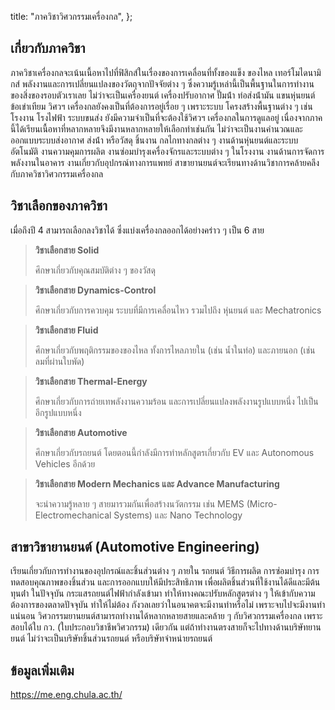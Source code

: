 
  title: "ภาควิชาวิศวกรรมเครื่องกล",
};

<MajorHeader major={Major.ALL[1]} />

## เกี่ยวกับภาควิชา

ภาควิชาเครื่องกลจะเน้นเนื้อหาไปที่ฟิสิกส์ในเรื่องของการเคลื่อนที่ทั้งของแข็ง ของไหล เทอร์โมไดนามิกส์ พลังงานและการเปลี่ยนแปลงของวัตถุจากปัจจัยต่าง ๆ ซึ่งความรู้เหล่านี้เป็นพื้นฐานในการทํางานของสิ่งของรอบตัวเราเลย ไม่ว่าจะเป็นเครื่องยนต์ เครื่องปรับอากาศ ปั๊มน้ํา ท่อส่งน้ํามัน แขนหุ่นยนต์ ข้อเข่าเทียม วิศวฯ เครื่องกลยังคงเป็นที่ต้องการอยู่เรื่อย ๆ เพราะระบบ โครงสร้างพื้นฐานต่าง ๆ เช่น โรงงาน โรงไฟฟ้า ระบบขนส่ง ยังมีความจําเป็นที่จะต้องใช้วิศวฯ เครื่องกลในการดูแลอยู่ เนื่องจากภาคนี้ได้เรียนเนื้อหาที่หลากหลายจึงมีงานหลากหลายให้เลือกทําเช่นกัน ไม่ว่าจะเป็นงานคํานวณและออกแบบระบบส่งอากาศ ส่งน้ํา หรือวัสดุ ชิ้นงาน กลไกทางกลต่าง ๆ งานด้านหุ่นยนต์และระบบอัตโนมัติ งานความคุมการผลิต งานซ่อมบํารุงเครื่องจักรและระบบต่าง ๆ ในโรงงาน งานด้านการจัดการพลังงานในอาคาร งานเกี่ยวกับอุปกรณ์ทางการแพทย์ สาขายานยนต์จะเรียนทางด้านวิชาการคล้ายคลึงกับภาควิชาวิศวกรรมเครื่องกล

## วิชาเลือกของภาควิชา

เมื่อถึงปี 4 สามารถเลือกลงวิชาได้ ซึ่งแบ่งเครื่องกลออกได้อย่างคร่าว ๆ เป็น 6 สาย

> **วิชาเลือกสาย Solid**
>
> ศึกษาเกี่ยวกับคุณสมบัติต่าง ๆ ของวัสดุ

> **วิชาเลือกสาย Dynamics-Control**
>
> ศึกษาเกี่ยวกับการควบคุม ระบบที่มีการเคลื่อนไหว รวมไปถึง หุ่นยนต์ และ Mechatronics

> **วิชาเลือกสาย Fluid**
>
> ศึกษาเกี่ยวกับพฤติกรรมของของไหล ทั้งการไหลภายใน (เช่น น้ำในท่อ) และภายนอก (เช่น ลมที่ผ่านใบพัด)

> **วิชาเลือกสาย Thermal-Energy**
>
> ศึกษาเกี่ยวกับการถ่ายเทพลังงานความร้อน และการเปลี่ยนแปลงพลังงานรูปแบบหนึ่ง ไปเป็นอีกรูปแบบหนึ่ง

> **วิชาเลือกสาย Automotive**
>
> ศึกษาเกี่ยวกับรถยนต์ โดยตอนนี้กําลังมีการทําหลักสูตรเกี่ยวกับ EV และ Autonomous Vehicles อีกด้วย

> **วิชาเลือกสาย Modern Mechanics และ Advance Manufacturing**
>
> จะนําความรู้หลาย ๆ สายมารวมกันเพื่อสร้างนวัตกรรม เช่น MEMS (Micro-Electromechanical Systems) และ Nano Technology

## สาขาวิชายานยนต์ (Automotive Engineering)

เรียนเกี่ยวกับการทํางานของอุปกรณ์และชิ้นส่วนต่าง ๆ ภายใน รถยนต์ วิธีการผลิต การซ่อมบํารุง การทดสอบคุณภาพของชิ้นส่วน และการออกแบบให้มีประสิทธิภาพ เพื่อผลิตชิ้นส่วนที่ใช้งานได้ดีและมีต้นทุนต่ํา ในปัจจุบัน กระแสรถยนต์ไฟฟ้ากําลังเข้ามา ทําให้ทางคณะปรับหลักสูตรต่าง ๆ ให้เข้ากับความต้องการของตลาดปัจจุบัน ทําให้ไม่ต้อง กังวลเลยว่าในอนาคตจะมีงานทําหรือไม่ เพราะจบไปจะมีงานทําแน่นอน วิศวกรรมยานยนต์สามารถทํางานได้หลากหลายสายและคล้าย ๆ กับวิศวกรรมเครื่องกล เพราะสอบได้ใบ กว. (ใบประกอบวิชาชีพวิศวกรรม) เดียวกัน แต่ถ้าทํางานตรงสายก็จะไปทางด้านบริษัทยานยนต์ ไม่ว่าจะเป็นบริษัทชิ้นส่วนรถยนต์ หรือบริษัทจําหน่ายรถยนต์

## ข้อมูลเพิ่มเติม

https://me.eng.chula.ac.th/
